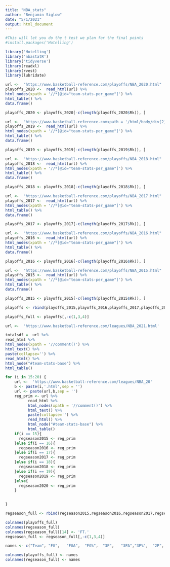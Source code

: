 ---
title: "NBA_stats"
author: "Benjamin Siglow"
date: "5/1/2021"
output: html_document
---
```{r}
#This will let you do the t test we plan for the final points
#install.packages('Hotelling')
```

```{r}
library('Hotelling')
library('nbastatR')
library('tidyverse')
library(readxl)
library(rvest)
library(lubridate)
```


```{r ::scrape playoff 2020}
url <-  "https://www.basketball-reference.com/playoffs/NBA_2020.html"
playoffs_2020 <-  read_html(url) %>%
html_nodes(xpath = '//*[@id="team-stats-per_game"]') %>%
html_table() %>%
data.frame()

playoffs_2020 <- playoffs_2020[-c(length(playoffs_2020$Rk)), ]

```


```{r ::scrape playoff 2019}
url <-  "https://www.basketball-reference.comxpath = '/html/body/div[2]/div[5]/div[4]/div[4]/table[1]'/playoffs/NBA_2019.html"
playoffs_2019 <-  read_html(url) %>%
html_nodes(xpath = '//*[@id="team-stats-per_game"]') %>%
html_table() %>%
data.frame()

playoffs_2019 <- playoffs_2019[-c(length(playoffs_2019$Rk)), ]
```

```{r ::scrape playoff 2018}
url <-  "https://www.basketball-reference.com/playoffs/NBA_2018.html"
playoffs_2018 <-  read_html(url) %>%
html_nodes(xpath = '//*[@id="team-stats-per_game"]') %>%
html_table() %>%
data.frame()

playoffs_2018 <- playoffs_2018[-c(length(playoffs_2018$Rk)), ]
```

```{r ::scrape playoff 2017}
url <-  "https://www.basketball-reference.com/playoffs/NBA_2017.html"
playoffs_2017 <-  read_html(url) %>%
html_nodes(xpath = '//*[@id="team-stats-per_game"]') %>%
html_table() %>%
data.frame()

playoffs_2017 <- playoffs_2017[-c(length(playoffs_2017$Rk)), ]
```

```{r ::scrape playoff 2016}
url <-  "https://www.basketball-reference.com/playoffs/NBA_2016.html"
playoffs_2016 <-  read_html(url) %>%
html_nodes(xpath = '//*[@id="team-stats-per_game"]') %>%
html_table() %>%
data.frame()

playoffs_2016 <- playoffs_2016[-c(length(playoffs_2016$Rk)), ]
```

```{r ::scrape playoff 2015}
url <-  "https://www.basketball-reference.com/playoffs/NBA_2015.html"
playoffs_2015 <-  read_html(url) %>%
html_nodes(xpath = '//*[@id="team-stats-per_game"]') %>%
html_table() %>%
data.frame()

playoffs_2015 <- playoffs_2015[-c(length(playoffs_2015$Rk)), ]
```


```{r}
playoffs <- rbind(playoffs_2015,playoffs_2016,playoffs_2017,playoffs_2018,playoffs_2015,playoffs_2019,playoffs_2020)
```

```{r}
playoffs_full <- playoffs[,-c(1,3,4)]
```

```{r}

url <-  'https://www.basketball-reference.com/leagues/NBA_2021.html'

totalsdf =  url %>%
read_html %>%
html_nodes(xpath = '//comment()') %>%
html_text() %>%
paste(collapse='') %>%
read_html() %>% 
html_node("#team-stats-base") %>% 
html_table()
```

```{r}
for (i in 15:20) {
    url <-  'https://www.basketball-reference.com/leagues/NBA_20'
    b <- paste(i,'.html',sep = '')
    url <- paste(url,b,sep = '')
    reg_prim <- url %>%
          read_html %>%
          html_nodes(xpath = '//comment()') %>%
          html_text() %>%
          paste(collapse='') %>%
          read_html() %>% 
          html_node("#team-stats-base") %>% 
          html_table() 
    if(i == 15){
      regseason2015 <- reg_prim
    }else if(i == 16){
      regseason2016 <- reg_prim
    }else if(i == 17){
      regseason2017 <- reg_prim
    }else if(i == 18){
      regseason2018 <- reg_prim
    }else if(i == 19){
      regseason2019 <- reg_prim
    }else{
      regseason2020 <- reg_prim
    }
      

}
```

```{r}
regseason_full <- rbind(regseason2015,regseason2016,regseason2017,regseason2018,regseason2019,regseason2020)
```


```{r}
colnames(playoffs_full)
colnames(regseason_full)
colnames(regseason_full)[14] <- 'FT.'
regseason_full <- regseason_full[,-c(1,3,4)]
```

```{r}
names <- c("Team", "FG",   "FGA",  "FG%",  "3P",   "3PA","3P%",  "2P",   "2PA",  "2P%",  "FT","FTA",  "FT%",  "ORB",  "DRB",  "TRB",  "AST",  "STL",  "BLK",  "TOV",  "PF",   "PTS")
```

```{r}
colnames(playoffs_full) <- names
colnames(regseason_full) <- names
```






